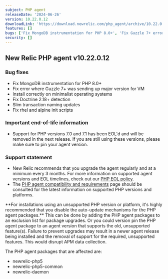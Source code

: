 ```yaml
---
subject: PHP agent
releaseDate: '2024-06-26'
version: 10.22.0.12
downloadLink: 'https://download.newrelic.com/php_agent/archive/10.22.0.12'
features: []
bugs: ['Fix MongoDB instrumentation for PHP 8.0+', 'Fix Guzzle 7+ error', 'Install correctly on minimalist OSs', 'Fix Doctrine 2.18+ detection', 'Slim transaction naming updates', 'Fix rhel and alpine init scripts']
security: []
---
```


## New Relic PHP agent v10.22.0.12

### Bug fixes

* Fix MongoDB instrumentation for PHP 8.0+
* Fix error where Guzzle 7+ was sending up major version for VM
* Install correctly on minimalist operating systems
* Fix Doctrine 2.18+ detection
* Slim transaction naming updates
* Fix rhel and alpine init scripts

### Important end-of-life information

* Support for PHP versions 7.0 and 7.1 has been EOL'd and will be removed in the next release. If you are still using these versions, please make sure to pin your agent version.

### Support statement

* New Relic recommends that you upgrade the agent regularly and at a minimum every 3 months. For more information on supported agent versions and EOL timelines, check out our [PHP EOL policy](https://docs.newrelic.com/docs/apm/agents/php-agent/getting-started/php-agent-eol-policy/).
* The [PHP agent compatibility and requirements](https://docs.newrelic.com/docs/apm/agents/php-agent/getting-started/php-agent-compatibility-requirements/) page should be consulted for the latest information on supported PHP versions and platforms.

<Callout variant="important">
  **For installations using an unsupported PHP version or platform, it's highly recommended that you disable the auto-update mechanisms for the PHP agent packages.** This can be done by adding the PHP agent packages to an exclusion list for package upgrades. Or you could version pin the PHP agent package to an agent version that supports the old, unsupported feature(s). Failure to prevent upgrades may result in a newer agent release being installed and the removal of support for the required, unsupported features. This would disrupt APM data collection.

  The PHP agent packages that are affected are:

  * newrelic-php5
  * newrelic-php5-common
  * newrelic-daemon
</Callout>
